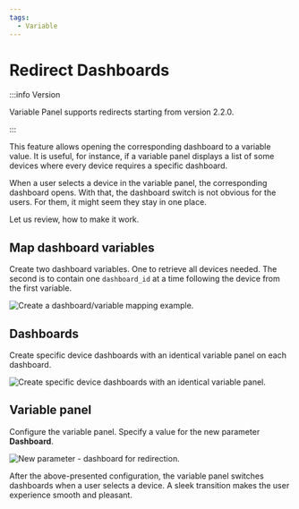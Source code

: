 ```yaml
---
tags:
  - Variable
---
```



# Redirect Dashboards

:::info Version

Variable Panel supports redirects starting from version 2.2.0.

:::

This feature allows opening the corresponding dashboard to a variable value. It is useful, for instance, if a variable panel displays a list of some devices where every device requires a specific dashboard.

When a user selects a device in the variable panel, the corresponding dashboard opens. With that, the dashboard switch is not obvious for the users. For them, it might seem they stay in one place.

Let us review, how to make it work.

<Shorts
  src="https://www.youtube.com/embed/TtC2bh7a4fE"
  title="Variable panel 2.2.0 for Grafana."
/>

## Map dashboard variables

Create two dashboard variables. One to retrieve all devices needed. The second is to contain one `dashboard_id` at a time following the device from the first variable.

<Image
  title="Create a dashboard/variable mapping example."
  src="/img/blog/2023-11-30-variable-panel-2.2.0/vars.png"
/>

## Dashboards

Create specific device dashboards with an identical variable panel on each dashboard.

<Image
  title="Create specific device dashboards with an identical variable panel."
  src="/img/blog/2023-11-30-variable-panel-2.2.0/switch-dash.png"
/>

## Variable panel

Configure the variable panel. Specify a value for the new parameter **Dashboard**.

<Image
  title="New parameter - dashboard for redirection."
  src="/img/blog/2023-11-30-variable-panel-2.2.0/var-conf.png"
/>

After the above-presented configuration, the variable panel switches dashboards when a user selects a device. A sleek transition makes the user experience smooth and pleasant.
